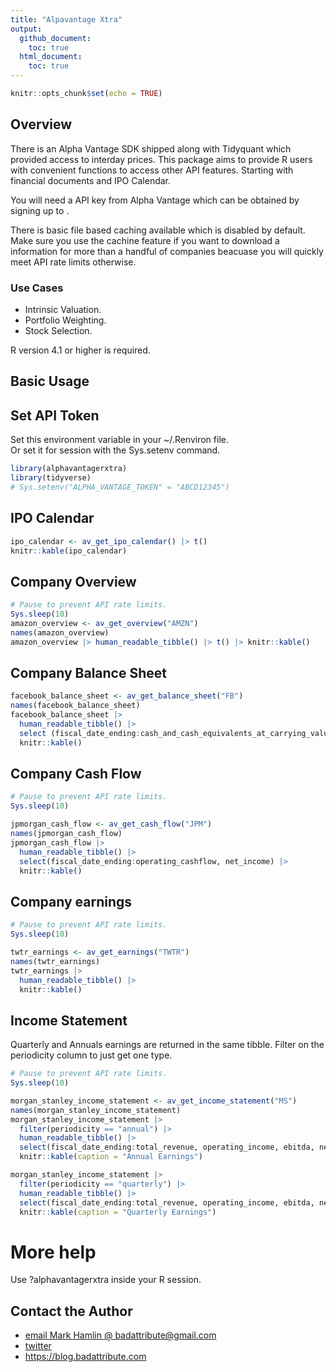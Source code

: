```yaml
---
title: "Alpavantage Xtra"
output: 
  github_document:
    toc: true
  html_document:
    toc: true
---
```


```r
knitr::opts_chunk$set(echo = TRUE)
```

## Overview

There is an Alpha Vantage SDK shipped along with Tidyquant which provided access to interday prices.
This package aims to provide R users with convenient functions to access other API features.
Starting with financial documents and IPO Calendar.

You will need a API key from Alpha Vantage which can be obtained by signing up to [](https://www.alphavantage.co/).

There is basic file based caching available which is disabled by default.  Make sure you use the cachine feature if you want to download a information for more than a handful of companies beacuase you will quickly meet API rate limits otherwise.

### Use Cases

- Intrinsic Valuation.
- Portfolio Weighting.
- Stock Selection.

R version 4.1 or higher is required.

## Basic Usage

## Set API Token

Set this environment variable in your ~/.Renviron file.  
Or set it for session with the Sys.setenv command.

```r
library(alphavantagerxtra)
library(tidyverse)
# Sys.setenv("ALPHA_VANTAGE_TOKEN" = "ABCD12345")
```

## IPO Calendar
```r
ipo_calendar <- av_get_ipo_calendar() |> t()
knitr::kable(ipo_calendar)
```

## Company Overview
```r
# Pause to prevent API rate limits.
Sys.sleep(10)
amazon_overview <- av_get_overview("AMZN")
names(amazon_overview)
amazon_overview |> human_readable_tibble() |> t() |> knitr::kable()
```

## Company Balance Sheet
```r
facebook_balance_sheet <- av_get_balance_sheet("FB")
names(facebook_balance_sheet)
facebook_balance_sheet |> 
  human_readable_tibble() |> 
  select (fiscal_date_ending:cash_and_cash_equivalents_at_carrying_value) |>
  knitr::kable()
```

## Company Cash Flow
```r
# Pause to prevent API rate limits.
Sys.sleep(10)

jpmorgan_cash_flow <- av_get_cash_flow("JPM")
names(jpmorgan_cash_flow)
jpmorgan_cash_flow |> 
  human_readable_tibble() |> 
  select(fiscal_date_ending:operating_cashflow, net_income) |>
  knitr::kable()
```


## Company earnings
```r
# Pause to prevent API rate limits.
Sys.sleep(10)

twtr_earnings <- av_get_earnings("TWTR")
names(twtr_earnings)
twtr_earnings |> 
  human_readable_tibble() |> 
  knitr::kable()
```

## Income Statement

Quarterly and Annuals earnings are returned in the same tibble.  Filter on the periodicity column to just get one type.

```r
# Pause to prevent API rate limits.
Sys.sleep(10)

morgan_stanley_income_statement <- av_get_income_statement("MS")
names(morgan_stanley_income_statement)
morgan_stanley_income_statement |> 
  filter(periodicity == "annual") |>
  human_readable_tibble() |> 
  select(fiscal_date_ending:total_revenue, operating_income, ebitda, net_income) |>
  knitr::kable(caption = "Annual Earnings")

morgan_stanley_income_statement |> 
  filter(periodicity == "quarterly") |>
  human_readable_tibble() |> 
  select(fiscal_date_ending:total_revenue, operating_income, ebitda, net_income) |>
  knitr::kable(caption = "Quarterly Earnings")


```

# More help

Use ?alphavantagerxtra inside your R session.

## Contact the Author
- [email Mark Hamlin @ badattribute@gmail.com](mailto:badattribute@gmail.com)
- [twitter](https://twitter.com/markchamlin)
- [https://blog.badattribute.com](https://blog.badattribute.com/)

